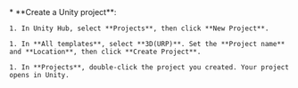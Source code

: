 <PlatformWrapper platform = "unity">
* **Create a Unity project**:

    1. In Unity Hub, select **Projects**, then click **New Project**.

    1. In **All templates**, select **3D(URP)**. Set the **Project name** and **Location**, then click **Create Project**.

    1. In **Projects**, double-click the project you created. Your project opens in Unity.

</PlatformWrapper>